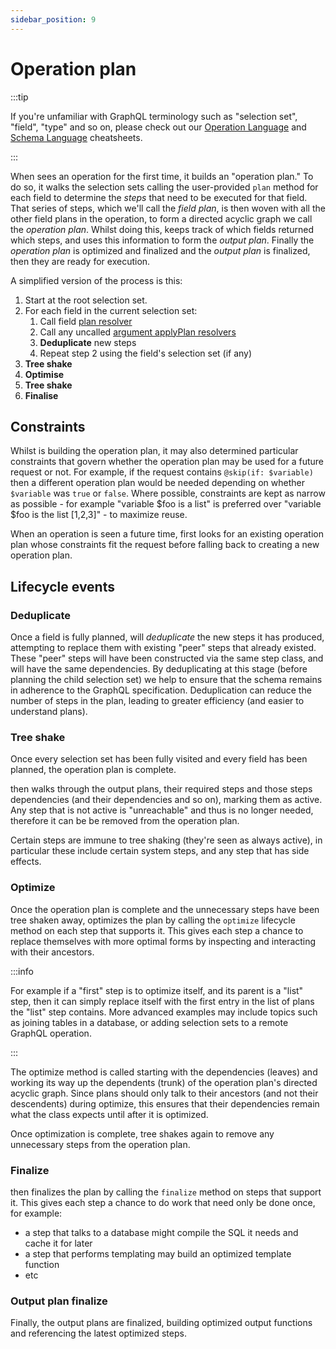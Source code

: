 ```yaml
---
sidebar_position: 9
---
```


# Operation plan

:::tip

If you're unfamiliar with GraphQL terminology such as "selection set", "field",
"type" and so on, please check out our
[Operation Language](https://learn.graphile.org/docs/GraphQL_Operation_Cheatsheet.pdf)
and
[Schema Language](https://learn.graphile.org/docs/GraphQL_Schema_Language_Cheatsheet.pdf)
cheatsheets.

:::

When <grafast /> sees an operation for the first time, it builds an "operation
plan." To do so, it walks the selection sets calling the user-provided `plan`
method for each field to determine the _steps_ that need to be executed for that
field. That series of steps, which we'll call the _field plan_, is then woven
with all the other field plans in the operation, to form a directed acyclic
graph we call the _operation plan_. Whilst doing this, <grafast /> keeps track
of which fields returned which steps, and uses this information to form the
_output plan_. Finally the _operation plan_ is optimized and finalized and the
_output plan_ is finalized, then they are ready for execution.

A simplified version of the process is this:

1. Start at the root selection set.
1. For each field in the current selection set:
   1. Call field [plan resolver][plan resolvers]
   1. Call any uncalled [argument applyPlan resolvers][]
   1. **Deduplicate** new steps
   1. Repeat step 2 using the field's selection set (if any)
1. **Tree shake**
1. **Optimise**
1. **Tree shake**
1. **Finalise**

## Constraints

Whilst <grafast /> is building the operation plan, it may also determined
particular constraints that govern whether the operation plan may be used for a
future request or not. For example, if the request contains
`@skip(if: $variable)` then a different operation plan would be needed depending
on whether `$variable` was `true` or `false`. Where possible, constraints are
kept as narrow as possible - for example "variable
$foo is a list" is preferred over "variable
$foo is the list [1,2,3]" - to
maximize reuse.

When an operation is seen a future time, <grafast /> first looks for an existing
operation plan whose constraints fit the request before falling back to creating
a new operation plan.

## Lifecycle events

### Deduplicate

Once a field is fully planned, <grafast /> will _deduplicate_ the new steps it
has produced, attempting to replace them with existing "peer" steps that already
existed. These "peer" steps will have been constructed via the same step class,
and will have the same dependencies. By deduplicating at this stage (before
planning the child selection set) we help to ensure that the schema remains in
adherence to the GraphQL specification. Deduplication can reduce the number of
steps in the plan, leading to greater efficiency (and easier to understand
plans).

### Tree shake

Once every selection set has been fully visited and every field has been
planned, the operation plan is complete.

<grafast /> then walks through the output plans, their required steps and those
steps dependencies (and their dependencies and so on), marking them as active.
Any step that is not active is "unreachable" and thus is no longer needed,
therefore it can be be removed from the operation plan.

Certain steps are immune to tree shaking (they're seen as always active), in
particular these include certain system steps, and any step that has side
effects.

### Optimize

Once the operation plan is complete and the unnecessary steps have been tree
shaken away, <grafast /> optimizes the plan by calling the `optimize` lifecycle
method on each step that supports it. This gives each step a chance to replace
themselves with more optimal forms by inspecting and interacting with their
ancestors.

:::info

For example if a "first" step is to optimize itself, and its parent is a "list"
step, then it can simply replace itself with the first entry in the list of
plans the "list" step contains. More advanced examples may include topics such
as joining tables in a database, or adding selection sets to a remote GraphQL
operation.

:::

The optimize method is called starting with the dependencies (leaves) and
working its way up the dependents (trunk) of the operation plan's directed
acyclic graph. Since plans should only talk to their ancestors (and not their
descendents) during optimize, this ensures that their dependencies remain what
the class expects until after it is optimized.

Once optimization is complete, <grafast /> tree shakes again to remove any
unnecessary steps from the operation plan.

### Finalize

<grafast /> then finalizes the plan by calling the `finalize` method on steps
that support it. This gives each step a chance to do work that need only be done
once, for example:

- a step that talks to a database might compile the SQL it needs and cache it
  for later
- a step that performs templating may build an optimized template function
- etc

### Output plan finalize

Finally, the output plans are finalized, building optimized output functions and
referencing the latest optimized steps.

[plan resolvers]: ./plan-resolvers
[argument applyplan resolvers]: ./plan-resolvers#applyplan-plan-resolvers
